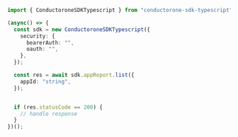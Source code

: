 ```typescript List.ts
import { ConductoroneSDKTypescript } from "conductorone-sdk-typescript";

(async() => {
  const sdk = new ConductoroneSDKTypescript({
    security: {
      bearerAuth: "",
      oauth: "",
    },
  });

  const res = await sdk.appReport.list({
    appId: "string",
  });


  if (res.statusCode == 200) {
    // handle response
  }
})();
```
